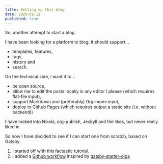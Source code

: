 ```yaml
---
title: Setting up this blog
date: 2020-01-12
published: true
---
```


So, another attempt to start a blog.

I have been looking for a platform to blog. It should support...

* templates, features,
* tags,
* history and
* search. 

On the technical side, I want it to...

* be open source, 
* allow me to edit the posts locally in any editor I please (which requires flat-file input),
* support Markdown and (preferably) Org-mode input,
* deploy to Github Pages (which requires output a static site (i.e. without backend))

I have looked into Nikola, org-publish, Jeckyll and the likes, but never really liked in.

So now I have decided to see if I can start one from scratch, based on Gatsby:

1. I started off with this factastic tutorial.
2. I added a [Github workflow](https://help.github.com/en/actions/automating-your-workflow-with-github-actions/configuring-a-workflow) inspired by [gatsby-starter-olga](https://github.com/orgapp/gatsby-starter-orga/blob/master/.github/workflows/ci.yml.)